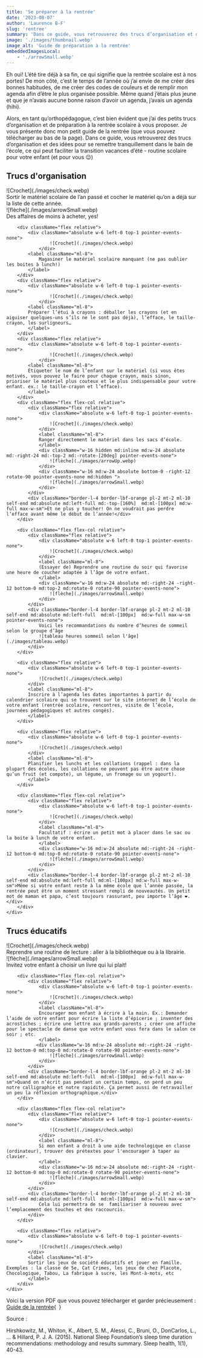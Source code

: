 ```yaml
---
title: 'Se préparer à la rentrée'
date: '2023-08-07'
author: 'Laurence B-F'
slug: 'rentree'
summary: 'Dans ce guide, vous retrouverez des trucs d’organisation et des idées pour se remettre tranquillement dans le bain de l’école, ce qui peut faciliter la transition vacances d’été - routine scolaire pour votre enfant (et pour vous 😉)'
image: './images/thumbnail.webp'
image_alt: 'Guide de préparation à la rentrée'
embeddedImagesLocal:
    - './arrowSmall.webp'
---
```



Eh oui! L’été tire déjà à sa fin, ce qui signifie que la rentrée scolaire est à nos portes! De mon côté, c’est le temps de l’année où j’ai envie de me créer des bonnes habitudes, de me créer des codes de couleurs et de remplir mon agenda afin d’être le plus organisée possible. Même quand j’étais plus jeune et que je n’avais aucune bonne raison d’avoir un agenda, j’avais un agenda (hihi).

Alors, en tant qu’orthopédagogue, c’est bien évident que j’ai des petits trucs d’organisation et de préparation à la rentrée scolaire à vous proposer. Je vous présente donc mon petit guide de la rentrée (que vous pouvez télécharger au bas de la page).
Dans ce guide, vous retrouverez des trucs d’organisation et des idées pour se remettre tranquillement dans le bain de l’école, ce qui peut faciliter la transition vacances d’été - routine scolaire pour votre enfant (et pour vous 😉)

<h2 className="font-mulish font-bold text-xl ml-4 mt-12">Trucs d'organisation</h2>
<div className="grid crid-cols-1 md:grid-cols-2">
    <div className="flex flex-col border-r-4 border-t-4 border-lbf-orange rounded-tr-lg md:mx-4 mb-12 pr-10 py-6 gap-2 font-mulish ">
        <div className="flex flex-col relative">
            <div className="flex relative" >
                <div className="absolute w-6 left-0 top-1 pointer-events-none">
                    ![Crochet](./images/check.webp)
                </div>
                <label className="ml-8">
                    Sortir le matériel scolaire de l’an passé et cocher le matériel qu’on a déjà sur la liste de cette année. 
                </label>
                <div className="absolute w-16 -right-12 bottom-0 rotate-90 md:w-24 md:-right-24 md:-top-2 md:rotate-0 pointer-events-none">
                    ![flèche](./images/arrowSmall.webp)
                </div>
            </div>
            <div className="border-l-4 border-lbf-orange pl-2 mt-2 ml-10 self-end md:absolute md:left-full md:ml-[100px] md:top-0 md:w-full ">Des affaires de moins à acheter, yes!</div>
        </div>
        
        <div className="flex relative">
            <div className="absolute w-6 left-0 top-1 pointer-events-none">
                    ![Crochet](./images/check.webp)
                </div>
            <label className="ml-8">
                Magasiner le matériel scolaire manquant (ne pas oublier les boites à lunch!)
            </label>
        </div>
        <div className="flex relative">
            <div className="absolute w-6 left-0 top-1 pointer-events-none">
                    ![Crochet](./images/check.webp)
                </div>
            <label className="ml-8">
            Préparer l’étui à crayons : déballer les crayons (et en aiguiser quelques-uns s’ils ne le sont pas déjà), l’efface, le taille-crayon, les surligneurs…
            </label>
        </div>
        <div className="flex relative">
            <div className="absolute w-6 left-0 top-1 pointer-events-none">
                    ![Crochet](./images/check.webp)
                </div>
            <label className="ml-8">
            Étiqueter le nom de l’enfant sur le matériel (si vous êtes motivés, vous pouvez le faire pour chaque crayon, mais sinon, prioriser le matériel plus couteux et le plus indispensable pour votre enfant. ex.: le taille-crayon et l’efface).
            </label>
        </div>
        <div className="flex flex-col relative">
            <div className="flex relative">
                <div className="absolute w-6 left-0 top-1 pointer-events-none">
                    ![Crochet](./images/check.webp)
                </div>
                <label className="ml-8">
                Ranger directement le matériel dans les sacs d’école.
                </label>
                <div className="w-16 hidden md:inline md:w-24 absolute md:-right-24 md:-top-2 md:-rotate-[20deg] pointer-events-none">
                    ![flèche](./images/arrowUp.webp)
                </div>
                <div className="w-16 md:w-24 absolute bottom-0 -right-12 rotate-90 pointer-events-none md:hidden ">
                    ![flèche](./images/arrowSmall.webp)
                </div>
            </div>
            <div className="border-l-4 border-lbf-orange pl-2 mt-2 ml-10 self-end md:absolute md:left-full md:-top-[160%]  md:ml-[100px] md:w-full max-w-sm">Et ne plus y toucher! On ne voudrait pas perdre l’efface avant même le début de l’année!</div>
        </div>
        
        <div className="flex flex-col relative">
            <div className="flex relative">
                <div className="absolute w-6 left-0 top-1 pointer-events-none">
                    ![Crochet](./images/check.webp)
                </div>
                <label className="ml-8">
                (Essayer de) Reprendre une routine du soir qui favorise une heure de coucher adaptée à l’âge de votre enfant.
                </label>
                <div className="w-16 md:w-24 absolute md:-right-24 -right-12 bottom-0 md:top-2 md:rotate-0 rotate-90 pointer-events-none">
                    ![flèche](./images/arrowSmall.webp)
                </div>
            </div>
            <div className="border-l-4 border-lbf-orange pl-2 mt-2 ml-10 self-end md:absolute md:left-full  md:ml-[100px]  md:w-full max-w-sm pointer-events-none">
                Voici les recommandations du nombre d’heures de sommeil selon le groupe d’âge
                ![tableau heures sommeil selon l'âge](./images/tableau.webp)
            </div>
        </div>

        <div className="flex relative">
            <div className="absolute w-6 left-0 top-1 pointer-events-none">
                ![Crochet](./images/check.webp)
            </div>
            <label className="ml-8">
            Inscrire à l’agenda les dates importantes à partir du calendrier scolaire qui se trouvent sur le site internet de l’école de votre enfant (rentrée scolaire, rencontres, visite de l’école, journées pédagogiques et autres congés).
            </label>
        </div>

        <div className="flex relative">
            <div className="absolute w-6 left-0 top-1 pointer-events-none">
                ![Crochet](./images/check.webp)
            </div>
            <label className="ml-8">
            Planifier les lunchs et les collations (rappel : dans la plupart des écoles, les collations ne peuvent pas être autre chose qu’un fruit (et compote), un légume, un fromage ou un yogourt).
            </label>
        </div>

        <div className="flex flex-col relative">
            <div className="flex relative">
                <div className="absolute w-6 left-0 top-1 pointer-events-none">
                    ![Crochet](./images/check.webp)
                </div>
                <label className="ml-8">
                Facultatif : écrire un petit mot à placer dans le sac ou la boite à lunch de votre enfant.
                </label>
                <div className="w-16 md:w-24 absolute md:-right-24 -right-12 bottom-0 md:top-0 md:rotate-0 rotate-90 pointer-events-none">
                    ![flèche](./images/arrowSmall.webp)
                </div>
            </div>
            <div className="border-l-4 border-lbf-orange pl-2 mt-2 ml-10 self-end md:absolute md:left-full md:ml-[100px] md:w-full max-w-sm">Même si votre enfant reste à la même école que l’année passée, la rentrée peut être un moment stressant rempli de nouveautés. Un petit mot de maman et papa, c’est toujours rassurant, peu importe l’âge ❤️.</div>
        </div>
    </div>

</div>

<h2 className="font-mulish font-bold text-xl ml-4 mt-12">Trucs éducatifs</h2>
<div className="grid crid-cols-1 md:grid-cols-2">
    <div className="flex flex-col border-r-4 border-t-4 border-lbf-orange rounded-tr-lg md:mx-4 mb-12 pr-10 py-6 gap-2 font-mulish ">
        <div className="flex flex-col relative">
            <div className="flex relative" >
                <div className="absolute w-6 left-0 top-1 pointer-events-none">
                    ![Crochet](./images/check.webp)
                </div>
                <label className="ml-8">
                Reprendre une routine de lecture : aller à la bibliothèque ou à la librairie.
                </label>
                <div className="w-16 md:w-24 absolute md:-right-24 -right-12 bottom-0 md:top-0 md:rotate-0 rotate-90 pointer-events-none">
                    ![flèche](./images/arrowSmall.webp)
                </div>
            </div>
            <div className="border-l-4 border-lbf-orange pl-2 mt-2 ml-10 self-end md:absolute md:left-full md:ml-[100px] md:top-0 md:w-full ">Invitez votre enfant à choisir un livre qui lui plait!</div>
        </div>
        
        <div className="flex flex-col relative">
            <div className="flex relative">
                <div className="absolute w-6 left-0 top-1 pointer-events-none">
                    ![Crochet](./images/check.webp)
                </div>
                <label className="ml-8">
                Encourager mon enfant à écrire à la main. Ex.: Demander l’aide de votre enfant pour écrire la liste d’épicerie ; inventer des acrostiches ; écrire une lettre aux grands-parents ; créer une affiche pour le spectacle de danse que votre enfant vous fera dans le salon ce soir ; etc. 
                </label>
               <div className="w-16 md:w-24 absolute md:-right-24 -right-12 bottom-0 md:top-0 md:rotate-0 rotate-90 pointer-events-none">
                    ![flèche](./images/arrowSmall.webp)
                </div>
            </div>
            <div className="border-l-4 border-lbf-orange pl-2 mt-2 ml-10 self-end md:absolute md:left-full  md:ml-[100px]  md:w-full max-w-sm">Quand on n’écrit pas pendant un certain temps, on perd un peu notre calligraphie et notre rapidité. Ça permet aussi de retravailler un peu la réflexion orthographique.</div>
        </div>
        
        <div className="flex flex-col relative">
            <div className="flex relative">
                <div className="absolute w-6 left-0 top-1 pointer-events-none">
                    ![Crochet](./images/check.webp)
                </div>
                <label className="ml-8">
                Si mon enfant a droit à une aide technologique en classe (ordinateur), trouver des prétextes pour l'encourager à taper au clavier.
                </label>
                <div className="w-16 md:w-24 absolute md:-right-24 -right-12 bottom-0 md:top-0 md:rotate-0 rotate-90 pointer-events-none">
                    ![flèche](./images/arrowSmall.webp)
                </div>
            </div>
            <div className="border-l-4 border-lbf-orange pl-2 mt-2 ml-10 self-end md:absolute md:left-full  md:ml-[100px]  md:w-full max-w-sm">
                Cela lui permettra de se  familiariser à nouveau avec l’emplacement des touches et des raccourcis.
            </div>
        </div>

        <div className="flex relative">
            <div className="absolute w-6 left-0 top-1 pointer-events-none">
                ![Crochet](./images/check.webp)
            </div>
            <label className="ml-8">
            Sortir les jeux de société éducatifs et jouer en famille. Exemples : la classe de 5e, Cat Crimes, les jeux de chez Placote, Chocologique, Tabou, La fabrique à sucre, les Mont-à-mots, etc
            </label>
        </div>
    </div>

</div>

Voici la version PDF que vous pouvez télécharger et garder précieusement : <a href={guide} download className="underline text-blue-500">Guide de la rentrée</a>{` `}

Source :

<p className="text-sm">
    Hirshkowitz, M., Whiton, K., Albert, S. M., Alessi, C., Bruni, O., DonCarlos, L., ... & Hillard, P. J. A. (2015).
    National Sleep Foundation’s sleep time duration recommendations: methodology and results summary. Sleep health,
    1(1), 40-43.
</p>
